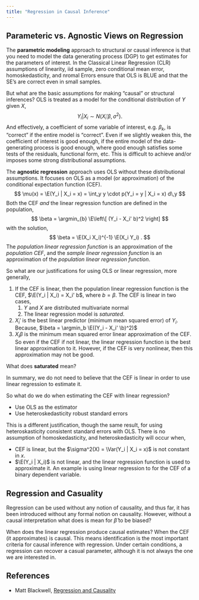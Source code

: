 ```yaml
---
title: "Regression in Causal Inference"
---
```


## Parameteric vs. Agnostic Views on Regression

The **parametric modeling** approach to structural or causal inference is that you need to model the data generating process (DGP) to get estimates for the parameters of interest. In the Classical Linear Regression (CLR) assumptions of linearity, iid sample, zero conditional mean error, homoskedasticity, and nromal Errors ensure that OLS is BLUE and that the SE's are correct even in small samples.

But what are the basic assumptions for making "causal" or structural inferences?
OLS is treated as a model for the conditional distribution of $Y$ given $X$,
$$
Y_i | X_i \sim N(X_i' \beta, \sigma^2) .
$$
And effectively, a coefficient of some variable of interest, e.g. $\beta_k$, is "correct" if the entire model is "correct".
Even if we slightly weaken this, the coefficient of interest is good enough, if the entire model of the data-generating process is good enough, where good enough satisfies some tests of the residuals, functional form, etc.
This is difficult to achieve and/or imposes some strong distributional assumptions.

The **agnostic regression** approach uses OLS without these distributional assumptions.
It focuses on OLS as a model (or approximation) of the conditional expectation function (CEF).
$$
\mu(x) = \E(Y_i | X_i = x) = \int_y y \cdot p(Y_i = y | X_i = x) d\,y
$$
Both the CEF *and* the linear regression function are defined in the population,
$$
\beta = \argmin_{b} \E\left\[ (Y_i - X_i' b)^2 \right]
$$
with the solution,
$$
\beta = \E(X_i X_i)^{-1} \E(X_i Y_i) .
$$
The *population linear regression function* is an approximation of the *population CEF*,
and the *sample linear regression function* is an approximation of the *population linear regression function*.

So what are our justifications for using OLS or linear regression, more generally,

1. If the CEF is linear, then the population linear regression function is the CEF, $\E(Y_i | X_i) = X_i' b$, where $b = \beta$. The CEF is linear in two cases,
    1. $Y$ and $X$ are distributed multivariate normal
    2. The linear regression model is *saturated*.
    
2. $X_i'$ is the best linear predictor (minimum mean squared error) of $Y_i$. Because, $\beta = \argmin_b \E((Y_i - X_i' \b)^2)$
3. $X_i \beta$ is the minimum mean squared error linear approximation of the CEF. So even if the CEF if not linear, the linear regression function is the best linear approximation to it. However, if the CEF is very nonlinear, then this approximation may not be good.

What does **saturated** mean? 


In summary, we do not need to believe that the CEF is linear in order to use linear regression to estimate it.


So what do we do when estimating the CEF with linear regression? 

- Use OLS as the estimator
- Use heteroskedasticity robust standard errors

This is a different justification, though the same result, for using heteroskasticity consistent standard errors with OLS. 
There is no assumption of homoskedasticity, and heteroskedasticity will occur when,

- CEF is linear, but the $\sigma^2(X) = \Var(Y_i | X_i = x)$ is not constant in $x$.
- $\E(Y_i | X_i)$ is not linear, and the linear regression function is used to approximate it. An example is using linear regression to for the CEF of a binary dependent variable.

## Regression and Casuality

Regression can be used without any notion of causality, and thus far, it has been introduced without any formal notion on causality. 
However, without a causal interpretation what does is mean for $\hat\beta$ to be biased? 

When does the linear regression produce causal estimates? When the CEF (it approximates) is causal. 
This means identification is the most important criteria for causal inference with regression.
Under certain conditions, a regression can recover a casual parameter, although it is not always the one we are interested in.


## References

- Matt Blackwell, [Regression and Causality](http://www.mattblackwell.org/files/teaching/s07-regression-handout.pdf)
